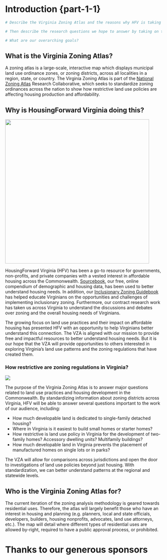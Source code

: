 # Introduction {part-1-1}

```r

# Describe the Virginia Zoning Atlas and the reasons why HFV is taking on this project.

# Then describe the research questions we hope to answer by taking on this project.

# What are our overarching goals?


```

## What is the Virginia Zoning Atlas?

A zoning atlas is a large-scale, interactive map which displays municipal land use ordinance zones, or zoning districts, across all localities in a region, state, or country. The Virginia Zoning Atlas is part of the [National Zoning Atlas](https://zoningatlas.org) Research Collaborative, which seeks to standardize zoning ordinances across the nation to show how restrictive land use policies are affecting housing production and affordability.

## Why is HousingForward Virginia doing this?

![](img/hfv_logo.jpg){fig-align="center" width="463"}

HousingForward Virginia (HFV) has been a go-to resource for governments, non-profits, and private companies with a vested interest in affordable housing across the Commonwealth. [Sourcebook](https://housingforwardva.org/toolkits/sourcebook/), our free, online compendium of demographic and housing data, has been used to better understand housing needs. In addition, our [Inclusionary Zoning Guidebook](https://housingforwardva.org/focused-initiatives/inclusionary-housing/) has helped educate Virginians on the opportunities and challenges of implementing inclusionary zoning. Furthermore, our contract research work has taken us across Virginia to understand the discussions and debates over zoning and the overall housing needs of Virginians.

The growing focus on land use practices and their impact on affordable housing has presented HFV with an opportunity to help Virginians better understand this connection. The VZA is aligned with our mission to provide free and impactful resources to better understand housing needs. But it is our hope that the VZA will provide opportunities to others interested in exploring Virginia's land use patterns and the zoning regulations that have created them.

### How restrictive are zoning regulations in Virginia?

![](img/zoning_map.png){fig-align="center"}

The purpose of the Virginia Zoning Atlas is to answer major questions related to land use practices and housing development in the Commonwealth. By standardizing information about zoning districts across Virginia, HFV will be able to answer several questions important to the work of our audience, including:

-   How much developable land is dedicated to single-family detached housing?
-   Where in Virginia is it easiest to build small homes or starter homes?
-   How restrictive is land use policy in Virginia for the development of two-family homes? Accessory dwelling units? Multifamily buildings?
-   How much developable land in Virginia prevents the placement of manufactured homes on single lots or in parks?

The VZA will allow for comparisons across jurisdictions and open the door to investigations of land use policies beyond just housing. With standardization, we can better understand patterns at the regional and statewide levels.

## Who is the Virginia Zoning Atlas for?

The current iteration of the zoning analysis methodology is geared towards residential uses. Therefore, the atlas will largely benefit those who have an interest in housing and planning (e.g. planners, local and state officials, developers, builders, housing nonprofits, advocates, land use attorneys, etc.). The map will detail where different types of residential uses are allowed by-right, required to have a public approval process, or prohibited.

# Thanks to our generous sponsors


